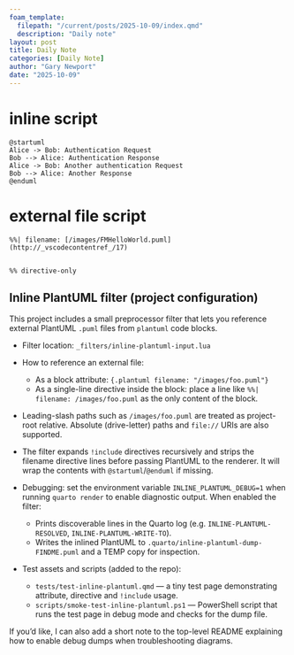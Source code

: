 ```yaml
---
foam_template:
  filepath: "/current/posts/2025-10-09/index.qmd"
  description: "Daily note"
layout: post
title: Daily Note
categories: [Daily Note]
author: "Gary Newport"
date: "2025-10-09"
---
```


# inline script

```plantuml
@startuml
Alice -> Bob: Authentication Request
Bob --> Alice: Authentication Response
Alice -> Bob: Another authentication Request
Bob --> Alice: Another Response
@enduml
```

# external file script 

```plantuml
%%| filename: [/images/FMHelloWorld.puml](http://_vscodecontentref_/17)
```

```.plantuml
```

```.plantuml
%% directive-only
```

## Inline PlantUML filter (project configuration)

This project includes a small preprocessor filter that lets you reference external PlantUML `.puml` files from `plantuml` code blocks.

- Filter location: `_filters/inline-plantuml-input.lua`
- How to reference an external file:
  - As a block attribute: ```{.plantuml filename: "/images/foo.puml"}```
  - As a single-line directive inside the block: place a line like `%%| filename: /images/foo.puml` as the only content of the block.
- Leading-slash paths such as `/images/foo.puml` are treated as project-root relative. Absolute (drive-letter) paths and `file://` URIs are also supported.

- The filter expands `!include` directives recursively and strips the filename directive lines before passing PlantUML to the renderer. It will wrap the contents with `@startuml`/`@enduml` if missing.

- Debugging: set the environment variable `INLINE_PLANTUML_DEBUG=1` when running `quarto render` to enable diagnostic output. When enabled the filter:
  - Prints discoverable lines in the Quarto log (e.g. `INLINE-PLANTUML-RESOLVED`, `INLINE-PLANTUML-WRITE-TO`).
  - Writes the inlined PlantUML to `.quarto/inline-plantuml-dump-FINDME.puml` and a TEMP copy for inspection.

- Test assets and scripts (added to the repo):
  - `tests/test-inline-plantuml.qmd` — a tiny test page demonstrating attribute, directive and `!include` usage.
  - `scripts/smoke-test-inline-plantuml.ps1` — PowerShell script that runs the test page in debug mode and checks for the dump file.

If you'd like, I can also add a short note to the top-level README explaining how to enable debug dumps when troubleshooting diagrams.